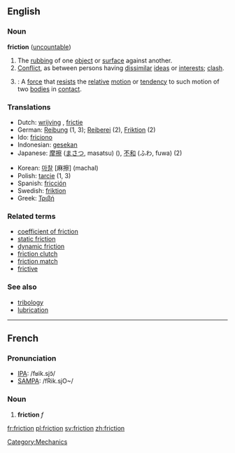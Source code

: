 ==English==

===Noun===
'''friction'''  ([[uncountable]])
# The [[rubbing]] of one [[object]] or [[surface]] against another.
# [[Conflict]], as between persons having [[dissimilar]] [[ideas]] or [[interests]]; [[clash]].
# {{cattag|Physics}}: A [[force]] that [[resist]]s the [[relative]] [[motion]] or [[tendency]] to such motion of two [[bodies]] in [[contact]].

===Translations===

{{top}}
*Dutch: [[wrijving]] {{f}}, [[frictie]] {{f}}
*German: [[Reibung]] {{f}} (1, 3); [[Reiberei]] {{f}} (2), [[Friktion]] {{f}} (2)
*Ido: [[friciono]]
*Indonesian: [[gesek|gesekan]]
*Japanese: [[摩擦]] ([[まさつ]], masatsu) (), [[不和]] (ふわ, fuwa) (2)
{{mid}}
*Korean: [[마찰]] [麻擦] (machal)
*Polish: [[tarcie]] (1, 3) {{n}}
*Spanish: [[fricción]] {{f}}
*Swedish: [[friktion]]
*Greek: [[Τριβή]]
{{bottom}}

===Related terms===
*[[coefficient of friction]]
*[[static friction]]
*[[dynamic friction]]
*[[friction clutch]]
*[[friction match]]
*[[frictive]]
===See also===
*[[tribology]]
*[[lubrication]]
----

==French==

===Pronunciation===
*[[w:IPA|IPA]]: /fʁik.sjɔ̃/
*[[w:SAMPA|SAMPA]]: /fRik.sjO~/

===Noun===
# '''friction''' ''f''

[[Category:Mechanics]]
[[fr:friction]]
[[pl:friction]]
[[sv:friction]]
[[zh:friction]]